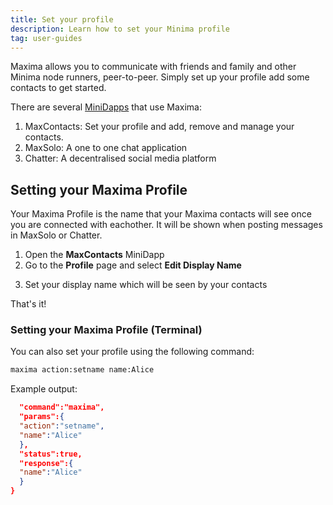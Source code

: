 ```yaml
---
title: Set your profile
description: Learn how to set your Minima profile
tag: user-guides
---
```


Maxima allows you to communicate with friends and family and other Minima node runners, peer-to-peer. Simply set up your profile add some contacts to get started.

There are several [MiniDapps](https://minidapps.minima.global/) that use Maxima:

1. MaxContacts: Set your profile and add, remove and manage your contacts.
2. MaxSolo: A one to one chat application
3. Chatter: A decentralised social media platform

## Setting your Maxima Profile

Your Maxima Profile is the name that your Maxima contacts will see once you are connected with eachother. It will be shown when posting messages in MaxSolo or Chatter.

1. Open the **MaxContacts** MiniDapp
2. Go to the **Profile** page and select **Edit Display Name**

<ImageZoom 
src="/img/maxima/profile.jpg"
alt="profile"
width={300} 
height={300} 
/>

3. Set your display name which will be seen by your contacts

That's it!

### Setting your Maxima Profile (Terminal)

You can also set your profile using the following command:

```bash title="Terminal"
maxima action:setname name:Alice
```

Example output:

```json title="Output"{
  "command":"maxima",
  "params":{
  "action":"setname",
  "name":"Alice"
  },
  "status":true,
  "response":{
  "name":"Alice"
  }
}
```
